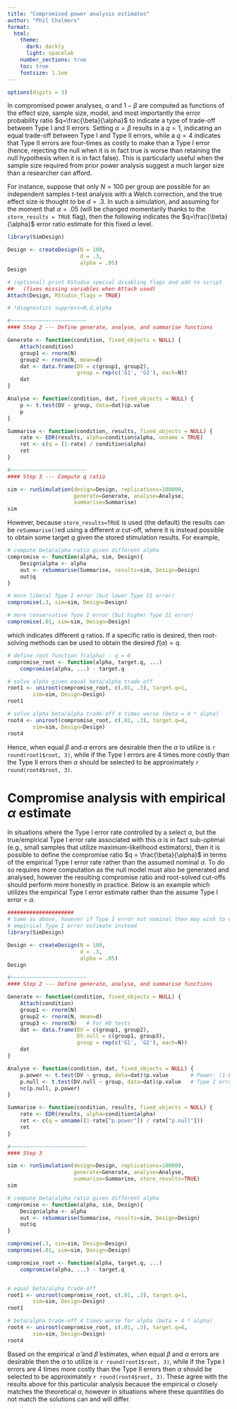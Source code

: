 ```yaml
---
title: "Compromised power analysis estimates"
author: "Phil Chalmers"
format:
  html:
    theme:
      dark: darkly
      light: spacelab
    number_sections: true
    toc: true
    fontsize: 1.1em
---
```


```r
options(digits = 3)
```

In compromised power analyses, $\alpha$ and $1-\beta$ are computed as functions of the effect size, sample size, model, and most importantly the error probability ratio $q=\frac{\beta}{\alpha}$ to indicate a type of trade-off between Type I and II errors. Setting $\alpha=\beta$ results in a $q=1$, indicating an equal trade-off between Type I and Type II errors, while a $q=4$ indicates that Type II errors are four-times as costly to make than a Type I error (hence, rejecting the null when it is in fact true is worse than retaining the null hypothesis when it is in fact false). This is particularly useful when the sample size required from prior power analysis suggest a much larger size than a researcher can afford.

For instance, suppose that only $N=100$ per group are possible for an independent samples $t$-test analysis with a Welch correction, and the true effect size is thought to be $d=.3$. In such a simulation, and assuming for the moment that $\alpha=.05$ (will be changed momentarily thanks to the `store_results = TRUE` flag), then the following indicates the $q=\frac{\beta}{\alpha}$ error ratio estimate for this fixed $\alpha$ level. 



```r
library(SimDesign)

Design <- createDesign(N = 100,
                       d = .3, 
                       alpha = .05)
Design    

# (optional) print RStudio special disabling flags and add to script
##   (fixes missing variables when Attach used)
Attach(Design, RStudio_flags = TRUE)

# !diagnostics suppress=N,d,alpha

#~~~~~~~~~~~~~~~~~~~~~~~~
#### Step 2 --- Define generate, analyse, and summarise functions

Generate <- function(condition, fixed_objects = NULL) {
    Attach(condition)
    group1 <- rnorm(N)
    group2 <- rnorm(N, mean=d)
    dat <- data.frame(DV = c(group1, group2),
                      group = rep(c('G1', 'G2'), each=N))
    dat
}

Analyse <- function(condition, dat, fixed_objects = NULL) {
    p <- t.test(DV ~ group, data=dat)$p.value
    p
}

Summarise <- function(condition, results, fixed_objects = NULL) {
    rate <- EDR(results, alpha=condition$alpha, unname = TRUE)
    ret <- c(q = (1-rate) / condition$alpha)
    ret
}

#~~~~~~~~~~~~~~~~~~~~~~~~
#### Step 3 --- Compute q ratio

sim <- runSimulation(design=Design, replications=100000, 
                     generate=Generate, analyse=Analyse,
                     summarise=Summarise)
sim
```


However, because `store_results=TRUE` is used (the default) the results can be `reSummarise()`ed using a different $\alpha$ cut-off, where it is instead possible to obtain some target $q$ given the stored stimulation results. For example,

```r
# compute beta/alpha ratio given different alpha
compromise <- function(alpha, sim, Design){
    Design$alpha <- alpha
    out <- reSummarise(Summarise, results=sim, Design=Design)    
    out$q
}

# more liberal Type I error (but lower Type II error)
compromise(.3, sim=sim, Design=Design)  

# more conservative Type I error (but higher Type II error)
compromise(.01, sim=sim, Design=Design) 
```
which indicates different $q$ ratios. If a specific ratio is desired, then root-solving methods can be used to obtain the desired $f(\alpha) = q$.

```r
# define root function f(alpha) - q = 0
compromise_root <- function(alpha, target.q, ...)
    compromise(alpha, ...) - target.q

# solve alpha given equal beta/alpha trade-off  
root1 <- uniroot(compromise_root, c(.01, .3), target.q=1, 
        sim=sim, Design=Design)
root1

# solve alpha beta/alpha trade-off 4 times worse (beta = 4 * alpha)
root4 <- uniroot(compromise_root, c(.01, .3), target.q=4, 
        sim=sim, Design=Design)
root4
```
Hence, when equal $\beta$ and $\alpha$ errors are desirable then the $\alpha$ to utilize is `r round(root1$root, 3)`, while if the Type I errors are 4 times more costly than the Type II errors then $\alpha$ should be selected to be approximately `r round(root4$root, 3)`.


# Compromise analysis with empirical $\alpha$ estimate

In situations where the Type I error rate controlled by a select $\alpha$, but the true/empirical Type I error rate associated with this $\alpha$ is in fact sub-optimal (e.g., small samples that utilize maximum-likelihood estimators), then it is possible to define the compromise ratio $q = \frac{\beta}{\alpha}$ in terms of the empirical Type I error rate rather than the assumed nominal $\alpha$. To do so requires more computation as the null model must also be generated and analysed, however the resulting compromise ratio and root-solved cut-offs should perform more honestly in practice. Below is an example which utilizes the empirical Type I error estimate rather than the assume Type I error = $\alpha$.

```r

#####################
# Same as above, however if Type I error not nominal then may wish to use 
# empirical Type I error estimate instead
library(SimDesign)

Design <- createDesign(N = 100,
                       d = .3, 
                       alpha = .05)
Design    

#~~~~~~~~~~~~~~~~~~~~~~~~
#### Step 2 --- Define generate, analyse, and summarise functions

Generate <- function(condition, fixed_objects = NULL) {
    Attach(condition)
    group1 <- rnorm(N)
    group2 <- rnorm(N, mean=d)
    group3 <- rnorm(N)   # For H0 tests
    dat <- data.frame(DV = c(group1, group2),
                      DV.null = c(group1, group3),
                      group = rep(c('G1', 'G2'), each=N))
    dat
}

Analyse <- function(condition, dat, fixed_objects = NULL) {
    p.power <- t.test(DV ~ group, data=dat)$p.value       # Power: (1-beta)
    p.null <- t.test(DV.null ~ group, data=dat)$p.value   # Type I error: alpha
    nc(p.null, p.power)
}

Summarise <- function(condition, results, fixed_objects = NULL) {
    rate <- EDR(results, alpha=condition$alpha)
    ret <- c(q = unname((1-rate["p.power"]) / rate["p.null"]))
    ret
}

#~~~~~~~~~~~~~~~~~~~~~~~~
#### Step 3 

sim <- runSimulation(design=Design, replications=100000, 
                     generate=Generate, analyse=Analyse,
                     summarise=Summarise, store_results=TRUE)
sim

# compute beta/alpha ratio given different alpha
compromise <- function(alpha, sim, Design){
    Design$alpha <- alpha
    out <- reSummarise(Summarise, results=sim, Design=Design)    
    out$q
}

compromise(.3, sim=sim, Design=Design)
compromise(.01, sim=sim, Design=Design)

compromise_root <- function(alpha, target.q, ...)
    compromise(alpha, ...) - target.q


# equal beta/alpha trade-off  
root1 <- uniroot(compromise_root, c(.01, .3), target.q=1, 
        sim=sim, Design=Design)
root1

# beta/alpha trade-off 4 times worse for alpha (beta = 4 * alpha)
root4 <- uniroot(compromise_root, c(.01, .3), target.q=4, 
        sim=sim, Design=Design)
root4
```

Based on the empirical $\hat{\alpha}$ and $\hat{\beta}$ estimates, when equal $\beta$ and $\alpha$ errors are desirable then the $\alpha$ to utilize is `r round(root1$root, 3)`, while if the Type I errors are 4 times more costly than the Type II errors then $\alpha$ should be selected to be approximately `r round(root4$root, 3)`. These agree with the results above for this particular analysis because the empirical $\alpha$ closely matches the theoretical $\alpha$, however in situations where these quantities do not match the solutions can and will differ.
